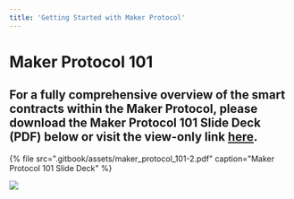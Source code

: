 ```yaml
---
title: 'Getting Started with Maker Protocol'
---
```


# Maker Protocol 101

## **For a fully comprehensive overview of the smart contracts within the Maker Protocol, please download the Maker Protocol 101 Slide Deck \(PDF\) below or visit the view-only link** [**here**](https://drive.google.com/file/d/1bEOlNk2xUXgwy0I_UlB_8tPPZ8mH1gy9/view?usp=sharing)**.**

{% file src=".gitbook/assets/maker\_protocol\_101-2.pdf" caption="Maker Protocol 101 Slide Deck" %}

![](.gitbook/assets/screen-shot-2019-11-17-at-11.24.44-pm.png)
